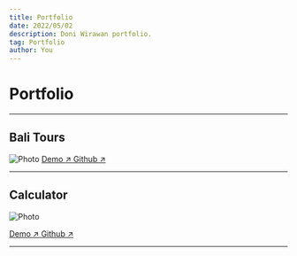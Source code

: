 ```yaml
---
title: Portfolio
date: 2022/05/02
description: Doni Wirawan portfolio.
tag: Portfolio
author: You
---
```


# Portfolio




---
## Bali Tours

<Image
  src="/images/bali-tours.jpg"
  alt="Photo"
  width={1366}
  height={768}
  priority
  className="next-image"
/>
[Demo ↗ ](https://unsplash.com/photos/WeYamle9fDM) 
[Github ↗ ](https://github.com/)

---

## Calculator

<Image
  src="/images/calculator.gif"
  alt="Photo"
  width={1366}
  height={768}
  priority
  className="next-image"
/>

[Demo ↗ ](https://unsplash.com/photos/WeYamle9fDM) 
[Github ↗ ](https://github.com/)

---

